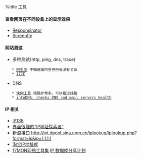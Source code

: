 %title 工具

==== 查看网页在不同设备上的显示效果 ====
* [[http://www.responsinator.com|Responsinator]]
* [[http://quirktools.com/screenfly|Screenfly]]

==== 网站测速 ====
* 多种测试(http, ping, dns, trace)
    * [[http://alibench.com|阿里测]] 不知道跟阿里巴巴有没有关系
    * [[http://17ce.com|17CE]]
* DNS
    * [[http://tools.fastweb.com.cn/index.php/Index/Mdig|快网工具]] 线路非常多，可以指定线路
    * [[http://www.intodns.com/|intoDNS: checks DNS and mail servers health]]

==== IP 相关 ====
* [[http://ip138.com|IP138]]
* [[http://ipseeker.cn/|界面很蹉的“IP地址探索者”]]
* 新浪接口 http://int.dpool.sina.com.cn/iplookup/iplookup.php?format=js&ip=1.1.1.1
* [[http://ip.taobao.com/|淘宝IP地址库]]
* [[http://tool.17mon.cn/|17MON网络工具集]] [[http://tool.17mon.cn/ipgeo.php|IP 数据库分享计划]]
